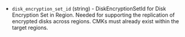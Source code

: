 <!-- Code generated from the comments of the TargetRegion struct in builder/azure/arm/config.go; DO NOT EDIT MANUALLY -->

- `disk_encryption_set_id` (string) - DiskEncryptionSetId for Disk Encryption Set in Region. Needed for supporting
  the replication of encrypted disks across regions. CMKs must
  already exist within the target regions.

<!-- End of code generated from the comments of the TargetRegion struct in builder/azure/arm/config.go; -->
